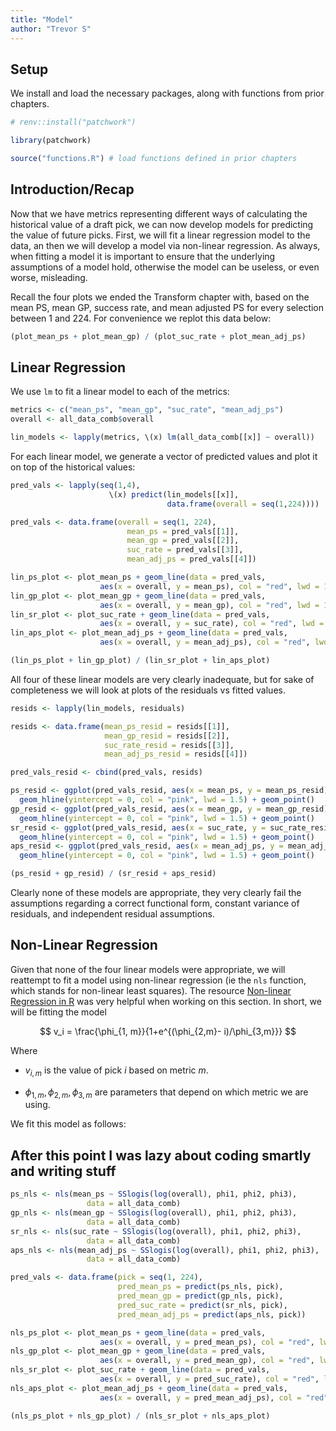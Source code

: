 ```yaml
---
title: "Model"
author: "Trevor S"
---
```


## Setup

We install and load the necessary packages, along with functions from prior chapters.

```r
# renv::install("patchwork")

library(patchwork)

source("functions.R") # load functions defined in prior chapters
```

## Introduction/Recap

Now that we have metrics representing different ways of calculating the historical value of a draft pick, we can now develop models for predicting the value of future picks. First, we will fit a linear regression model to the data, an then we will develop a model via non-linear regression. As always, when fitting a model it is important to ensure that the underlying assumptions of a model hold, otherwise the model can be useless, or even worse, misleading.

Recall the four plots we ended the Transform chapter with, based on the mean PS, mean GP, success rate, and mean adjusted PS for every selection between 1 and 224. For convenience we replot this data below:

```r
(plot_mean_ps + plot_mean_gp) / (plot_suc_rate + plot_mean_adj_ps)
```

## Linear Regression

We use `lm` to fit a linear model to each of the metrics:

```r
metrics <- c("mean_ps", "mean_gp", "suc_rate", "mean_adj_ps")
overall <- all_data_comb$overall

lin_models <- lapply(metrics, \(x) lm(all_data_comb[[x]] ~ overall))
```

For each linear model, we generate a vector of predicted values and plot it on top of the historical values:

```r
pred_vals <- lapply(seq(1,4), 
                      \(x) predict(lin_models[[x]], 
                                   data.frame(overall = seq(1,224))))

pred_vals <- data.frame(overall = seq(1, 224), 
                          mean_ps = pred_vals[[1]], 
                          mean_gp = pred_vals[[2]], 
                          suc_rate = pred_vals[[3]], 
                          mean_adj_ps = pred_vals[[4]])

lin_ps_plot <- plot_mean_ps + geom_line(data = pred_vals, 
                    aes(x = overall, y = mean_ps), col = "red", lwd = 1.5)
lin_gp_plot <- plot_mean_gp + geom_line(data = pred_vals, 
                    aes(x = overall, y = mean_gp), col = "red", lwd = 1.5)
lin_sr_plot <- plot_suc_rate + geom_line(data = pred_vals, 
                    aes(x = overall, y = suc_rate), col = "red", lwd = 1.5)
lin_aps_plot <- plot_mean_adj_ps + geom_line(data = pred_vals, 
                    aes(x = overall, y = mean_adj_ps), col = "red", lwd = 1.5)

(lin_ps_plot + lin_gp_plot) / (lin_sr_plot + lin_aps_plot)
```

All four of these linear models are very clearly inadequate, but for sake of completeness we will look at plots of the residuals vs fitted values.

```r
resids <- lapply(lin_models, residuals)

resids <- data.frame(mean_ps_resid = resids[[1]], 
                     mean_gp_resid = resids[[2]], 
                     suc_rate_resid = resids[[3]], 
                     mean_adj_ps_resid = resids[[4]])

pred_vals_resid <- cbind(pred_vals, resids)

ps_resid <- ggplot(pred_vals_resid, aes(x = mean_ps, y = mean_ps_resid)) + 
  geom_hline(yintercept = 0, col = "pink", lwd = 1.5) + geom_point()
gp_resid <- ggplot(pred_vals_resid, aes(x = mean_gp, y = mean_gp_resid)) + 
  geom_hline(yintercept = 0, col = "pink", lwd = 1.5) + geom_point()
sr_resid <- ggplot(pred_vals_resid, aes(x = suc_rate, y = suc_rate_resid)) + 
  geom_hline(yintercept = 0, col = "pink", lwd = 1.5) + geom_point()
aps_resid <- ggplot(pred_vals_resid, aes(x = mean_adj_ps, y = mean_adj_ps_resid)) + 
  geom_hline(yintercept = 0, col = "pink", lwd = 1.5) + geom_point()

(ps_resid + gp_resid) / (sr_resid + aps_resid)
```

Clearly none of these models are appropriate, they very clearly fail the assumptions regarding a correct functional form, constant variance of residuals, and independent residual assumptions.

## Non-Linear Regression

Given that none of the four linear models were appropriate, we will reattempt to fit a model using non-linear regression (ie the `nls` function, which stands for non-linear least squares). The resource [Non-linear Regression in R](https://tuos-bio-data-skills.github.io/intro-stats-book/non-linear-regression-in-R.html) was very helpful when working on this section. In short, we will be fitting the model

$$
v_i = \frac{\phi_{1, m}}{1+e^{(\phi_{2,m}- i)/\phi_{3,m}}}
$$

Where

-   $v_{i,m}$ is the value of pick $i$ based on metric $m$.

-   $\phi_{1, m},\phi_{2, m},\phi_{3, m}$ are parameters that depend on which metric we are using.

We fit this model as follows:

## After this point I was lazy about coding smartly and writing stuff

```r
ps_nls <- nls(mean_ps ~ SSlogis(log(overall), phi1, phi2, phi3), 
                 data = all_data_comb)
gp_nls <- nls(mean_gp ~ SSlogis(log(overall), phi1, phi2, phi3), 
                 data = all_data_comb)
sr_nls <- nls(suc_rate ~ SSlogis(log(overall), phi1, phi2, phi3), 
                 data = all_data_comb)
aps_nls <- nls(mean_adj_ps ~ SSlogis(log(overall), phi1, phi2, phi3), 
                 data = all_data_comb)

pred_vals <- data.frame(pick = seq(1, 224), 
                        pred_mean_ps = predict(ps_nls, pick), 
                        pred_mean_gp = predict(gp_nls, pick), 
                        pred_suc_rate = predict(sr_nls, pick), 
                        pred_mean_adj_ps = predict(aps_nls, pick)) 

nls_ps_plot <- plot_mean_ps + geom_line(data = pred_vals, 
                    aes(x = overall, y = pred_mean_ps), col = "red", lwd = 1.5)
nls_gp_plot <- plot_mean_gp + geom_line(data = pred_vals, 
                    aes(x = overall, y = pred_mean_gp), col = "red", lwd = 1.5)
nls_sr_plot <- plot_suc_rate + geom_line(data = pred_vals, 
                    aes(x = overall, y = pred_suc_rate), col = "red", lwd = 1.5)
nls_aps_plot <- plot_mean_adj_ps + geom_line(data = pred_vals, 
                    aes(x = overall, y = pred_mean_adj_ps), col = "red", lwd = 1.5)

(nls_ps_plot + nls_gp_plot) / (nls_sr_plot + nls_aps_plot)
```
